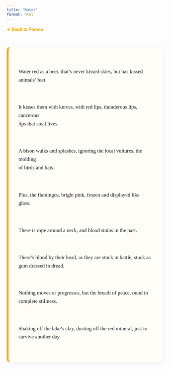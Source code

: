 ```yaml
---
title: "Water"
format: html
---
```


<style>
.poem-content {
  max-width: 600px;
  margin: 3rem auto;
  font-family: Georgia, serif;
  font-size: 1.05rem;
  line-height: 1.6;
  white-space: pre-line;
  background: #fffdf8;
  padding: 1.5rem 2rem;
  border-left: 6px solid orange;
  border-radius: 12px;
  box-shadow: 0 3px 12px rgba(0,0,0,0.07);
}
.back-link {
  display: block;
  margin: 1rem auto 3rem;
  max-width: 600px;
  color: orange;
  text-decoration: none;
  font-weight: bold;
}
.back-link:hover {
  text-decoration: underline;
}
</style>

<a href="poetry.html" class="back-link">← Back to Poems</a>

<div class="poem-content">
Water red as a beet,
that's never kissed skies,
but has kissed animals' feet.

It kisses them with knives,
with red lips,
thunderous lips,
cancerous lips that steal lives.

A bison walks and splashes,
ignoring the local vultures,
the molding of birds and bats.

Plus, the flamingos, bright pink,
frozen and displayed like glass.

There is rope around a neck,
and blood stains in the past.

There's blood by their head,
as they are stuck in battle,
stuck as gum dressed in dread.

Nothing moves or progresses,
but the breath of peace,
ound in complete stillness.

Shaking off the lake's clay,
dusting off the red mineral,
just to survive another day.
</div>
